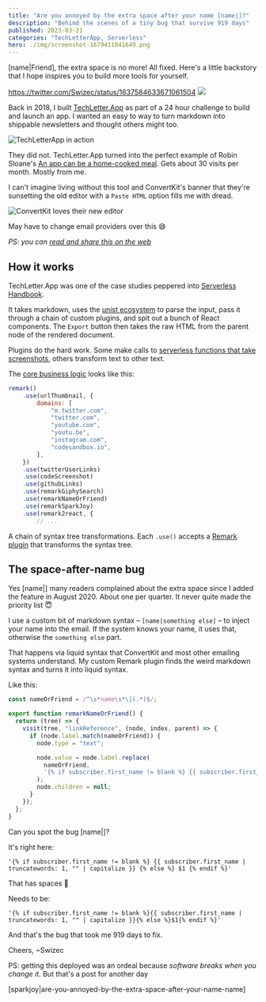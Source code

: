 ```yaml
---
title: "Are you annoyed by the extra space after your name [name|]?"
description: "Behind the scenes of a tiny bug that survive 919 days"
published: 2023-03-21
categories: "TechLetterApp, Serverless"
hero: ./img/screenshot-1679411841649.png
---
```


[name|Friend], the extra space is no more! All fixed. Here's a little backstory that I hope inspires you to build more tools for yourself.

https://twitter.com/Swizec/status/1637584633671061504
![](./img/R4Tg3Jpngf228af.png)

Back in 2018, I built [TechLetter.App](https://techletter.app) as part of a 24 hour challenge to build and launch an app. I wanted an easy to way to turn markdown into shippable newsletters and thought others might too.

![TechLetterApp in action](./img/TechLetterApp-in-actionaj7e18.gif)

They did not. TechLetter.App turned into the perfect example of Robin Sloane's [An app can be a home-cooked meal](https://www.robinsloan.com/notes/home-cooked-app/). Gets about 30 visits per month. Mostly from me.

I can't imagine living without this tool and ConvertKit's banner that they're sunsetting the old editor with a `Paste HTML` option fills me with dread.

![ConvertKit loves their new editor](./img/ConvertKit-loves-their-new-editordhih2f.jpeg)

May have to change email providers over this 😅

_PS: you can [read and share this on the web](https://swizec.com/blog/are-you-annoyed-by-the-extra-space-after-your-name-name/)_

## How it works

TechLetter.App was one of the case studies peppered into [Serverless Handbook](https://serverlesshandbook.dev).

It takes markdown, uses the [unist ecosystem](https://github.com/syntax-tree/unist) to parse the input, pass it through a chain of custom plugins, and spit out a bunch of React components. The `Export` button then takes the raw HTML from the parent node of the rendered document.

Plugins do the hard work. Some make calls to [serverless functions that take screenshots](https://swizec.com/blog/serverless-chrome-on-aws-lambda-the-guide-that-works-in-2019-and-beyond/), others transform text to other text.

The [core business logic](https://github.com/Swizec/letter-builder/blob/master/src/utils/useRemark.js#L21) looks like this:

```javascript
remark()
    .use(urlThumbnail, {
        domains: [
            "m.twitter.com",
            "twitter.com",
            "youtube.com",
            "youtu.be",
            "instagram.com",
            "codesandbox.io",
        ],
    })
    .use(twitterUserLinks)
    .use(codeScreenshot)
    .use(githubLinks)
    .use(remarkGiphySearch)
    .use(remarkNameOrFriend)
    .use(remarkSparkJoy)
    .use(remark2react, {
	    // ...
```

A chain of syntax tree transformations. Each `.use()` accepts a [Remark plugin](https://swizec.com/blog/how-to-build-a-remark-plugin-to-supercharge-your-static-site/) that transforms the syntax tree.

## The space-after-name bug

Yes [name|] many readers complained about the extra space since I added the feature in August 2020. About one per quarter. It never quite made the priority list 😇

I use a custom bit of markdown syntax – `[name|something else]` – to inject your name into the email. If the system knows your name, it uses that, otherwise the `something else` part.

That happens via liquid syntax that ConvertKit and most other emailing systems understand. My custom Remark plugin finds the weird markdown syntax and turns it into liquid syntax.

Like this:

```javascript
const nameOrFriend = /^\s*name\s*\|(.*)$/;

export function remarkNameOrFriend() {
  return (tree) => {
    visit(tree, "linkReference", (node, index, parent) => {
      if (node.label.match(nameOrFriend)) {
        node.type = "text";

        node.value = node.label.replace(
          nameOrFriend,
          '{% if subscriber.first_name != blank %} {{ subscriber.first_name | truncatewords: 1, "" | capitalize }} {% else %} $1 {% endif %}'
        );
        node.children = null;
      }
    });
  };
}
```

Can you spot the bug [name|]?

It's right here:

    '{% if subscriber.first_name != blank %} {{ subscriber.first_name | truncatewords: 1, "" | capitalize }} {% else %} $1 {% endif %}'

That has spaces 🤣

Needs to be:

    '{% if subscriber.first_name != blank %}{{ subscriber.first_name | truncatewords: 1, "" | capitalize }}{% else %}$1{% endif %}'

And that's the bug that took me 919 days to fix.

Cheers,
~Swizec

PS: getting this deployed was an ordeal because _software breaks when you change it_. But that's a post for another day

[sparkjoy|are-you-annoyed-by-the-extra-space-after-your-name-name]

